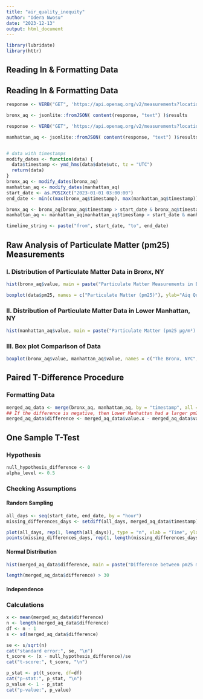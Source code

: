 ```yaml
---
title: "air_quality_inequity"
author: "Odera Nwosu"
date: "2023-12-13"
output: html_document
---
```


```r
library(lubridate)
library(httr)
```

## Reading In & Formatting Data

::: {#formatting}
## Reading In & Formatting Data

```r
response <- VERB("GET", 'https://api.openaq.org/v2/measurements?location_id=665&parameter=pm25&date_from=2020-12-11T19:00:00-05:00&date_to=2023-12-13T13:43:09-05:00&limit=30000', accept("application/json"))

bronx_aq <- jsonlite::fromJSON( content(response, "text") )$results

response <- VERB("GET", 'https://api.openaq.org/v2/measurements?location_id=228663&parameter=pm25&date_from=2020-12-11T19:00:00-05:00&date_to=2023-12-13T13:53:27-05:00&limit=30000', accept("application/json"))

manhattan_aq <- jsonlite::fromJSON( content(response, "text") )$results
```

```r
```

```r
# data with timestamps
modify_dates <- function(data) {
  data$timestamp <- ymd_hms(data$date$utc, tz = "UTC")
  return(data)
}
bronx_aq <- modify_dates(bronx_aq)
manhattan_aq <- modify_dates(manhattan_aq)
start_date <- as.POSIXct("2023-01-01 03:00:00")
end_date <- min(c(max(bronx_aq$timestamp), max(manhattan_aq$timestamp)))

bronx_aq <- bronx_aq[bronx_aq$timestamp > start_date & bronx_aq$timestamp < end_date, ]
manhattan_aq <- manhattan_aq[manhattan_aq$timestamp > start_date & manhattan_aq$timestamp < end_date, ]

timeline_string <- paste("from", start_date, "to", end_date)
```
:::

::: {#raw_analysis}
## Raw Analysis of Particulate Matter (pm25) Measurements

### I. Distribution of Particulate Matter Data in Bronx, NY

```r
hist(bronx_aq$value, main = paste("Particulate Matter Measurements in Bronx NY", timeline_string), cex.main=.8, xlab = "Air Quality Index (AQI)", col="skyblue", breaks = 100)
```

```r
boxplot(data$pm25, names = c("Particulate Matter (pm25)"), ylab="Aiq Quality Index", main = "Box Plot Comparison of pm25", col = c("skyblue"))


```

### II. Distribution of Particulate Matter Data in Lower Manhattan, NY

```r
hist(manhattan_aq$value, main = paste("Particulate Matter (pm25 µg/m³) Measurements in Bronx NY", timeline_string), cex.main=.8, xlab = "Air Quality Index (AQI)", col="salmon1", breaks = 100)

```

### III. Box plot Comparison of Data

```r
boxplot(bronx_aq$value, manhattan_aq$value, names = c("The Bronx, NYC", "Lower Manhattan, NYC"), ylab="Aiq Quality Index", main = "Box Plot Comparison between pm25 and o3", col = c("skyblue", "salmon1"))
```

## Paired T-Difference Procedure

### Formatting Data

```r
merged_aq_data <- merge(bronx_aq, manhattan_aq, by = "timestamp", all = FALSE)
## If the difference is negative, then Lower Manhattan had a larger pm25 measure.
merged_aq_data$difference <- merged_aq_data$value.x - merged_aq_data$value.y
```
:::

::: {#one-sample-t-test}
## One Sample T-Test

### Hypothesis

```r
null_hypothesis_difference <- 0
alpha_level <- 0.5
```

### Checking Assumptions

#### Random Sampling

```r
all_days <- seq(start_date, end_date, by = "hour")
missing_differences_days <- setdiff(all_days, merged_aq_data$timestamp)
```

```r
plot(all_days, rep(1, length(all_days)), type = "n", xlab = "Time", ylab = "", main = paste("Missing Hours from Paired Data between", start_date,"to", end_date), cex.main =.7)
points(missing_differences_days, rep(1, length(missing_differences_days)), cex = 0.7, pch = 4, col = "red")
```

#### Normal Distribution

```r
hist(merged_aq_data$difference, main = paste("Difference between pm25 measures from The Bronx and Manhattan", timeline_string), cex.main=.7, xlab = "Air Quality Index (AQI)", col="skyblue", breaks = 100)
```

```r
length(merged_aq_data$difference) > 30
```

#### Independence

### Calculations

```r
x <- mean(merged_aq_data$difference)
n <- length(merged_aq_data$difference)
df <- n - 1
s <- sd(merged_aq_data$difference)

```

```r
se <- s/sqrt(n)
cat("standard error:", se, "\n")
t_score <- (x - null_hypothesis_difference)/se
cat("t-score:", t_score, "\n")
```

```r
p_stat <- pt(t_score, df=df)
cat("p-stat:", p_stat, "\n")
p_value <- 1 - p_stat
cat("p-value:", p_value)
```

```r

```
:::
